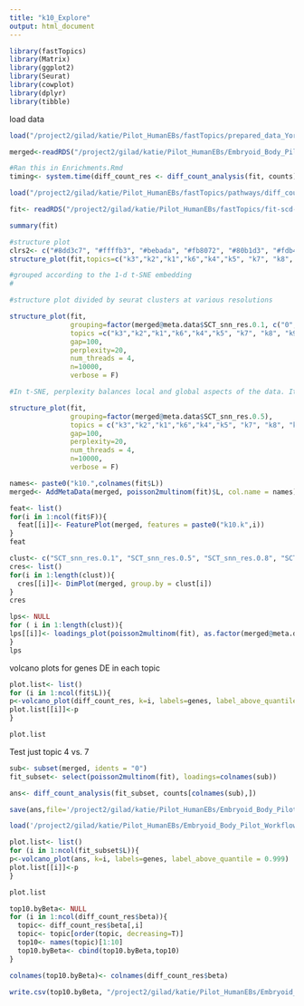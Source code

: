 ```yaml
---
title: "k10_Explore"
output: html_document
---
```


```r
library(fastTopics)
library(Matrix)
library(ggplot2)
library(Seurat)
library(cowplot)
library(dplyr)
library(tibble)
```


load data
```r
load("/project2/gilad/katie/Pilot_HumanEBs/fastTopics/prepared_data_YorubaOnly_genesExpressedInMoreThan10Cells.RData")
```

```r
merged<-readRDS("/project2/gilad/katie/Pilot_HumanEBs/Embryoid_Body_Pilot_Workflowr/output/mergedObjects/Harmony.Batchindividual.rds")
```

```r
#Ran this in Enrichments.Rmd
timing<- system.time(diff_count_res <- diff_count_analysis(fit, counts))
```

```r
load("/project2/gilad/katie/Pilot_HumanEBs/fastTopics/pathways/diff_count_res_scd-ex-k=10.RData")
```

```r
fit<- readRDS("/project2/gilad/katie/Pilot_HumanEBs/fastTopics/fit-scd-ex-k=10.rds")$fit
```

```r
summary(fit)
```


```r
#structure plot
clrs2<- c("#8dd3c7", "#ffffb3", "#bebada", "#fb8072", "#80b1d3", "#fdb462", "#b3de69", "#fccde5", "#d9d9d9", "#bc80bd", "#ccebc5", "#ffed6f", "#a6cee3", "#1f78b4", "midnightblue", "#33a02c", "#fb9a99", "#e31a1c", "#fdbf6f", "#ff7f00", "#cab2d6", "#6a3d9a", "#ffff99", "#b15928", "darkseagreen4", "darkorange3", "darkorchid4", "palevioletred2", "khaki3", "cornsilk3")
structure_plot(fit,topics=c("k3","k2","k1","k6","k4","k5", "k7", "k8", "k9","k10"), n=5000,num_threads=5, perplexity = 1000, colors = clrs2, verbose=F)

#grouped according to the 1-d t-SNE embedding
#
```


```r
#structure plot divided by seurat clusters at various resolutions

structure_plot(fit,
               grouping=factor(merged@meta.data$SCT_snn_res.0.1, c("0", "1", "2", "3", "4", "5", "6")),
               topics =c("k3","k2","k1","k6","k4","k5", "k7", "k8", "k9","k10"),
               gap=100, 
               perplexity=20,
               num_threads = 4, 
               n=10000, 
               verbose = F)

#In t-SNE, perplexity balances local and global aspects of the data. It can be interpreted as the number of close neighbors associated with each point. The suggested range for perplexity is 5 to 50. Since t-SNE is probabilistic and also has the perplexity parameter, it is a very flexible method. However, this may make one a bit suspicious about the results. Note that t-SNE is not suitable for settings such as supervised learning because the resulting dimensions lack interpretability.
```


```r
structure_plot(fit,
               grouping=factor(merged@meta.data$SCT_snn_res.0.5),
               topics = c("k3","k2","k1","k6","k4","k5", "k7", "k8", "k9","k10"),
               gap=100, 
               perplexity=20,
               num_threads = 4, 
               n=10000, 
               verbose = F)
```


```r
names<- paste0("k10.",colnames(fit$L))
merged<- AddMetaData(merged, poisson2multinom(fit)$L, col.name = names)
```


```r
feat<- list()
for(i in 1:ncol(fit$F)){
  feat[[i]]<- FeaturePlot(merged, features = paste0("k10.k",i))
}
feat
```


```r
clust<- c("SCT_snn_res.0.1", "SCT_snn_res.0.5", "SCT_snn_res.0.8", "SCT_snn_res.1")
cres<- list()
for(i in 1:length(clust)){
  cres[[i]]<- DimPlot(merged, group.by = clust[i])
}
cres
```


```r
lps<- NULL
for ( i in 1:length(clust)){
lps[[i]]<- loadings_plot(poisson2multinom(fit), as.factor(merged@meta.data[,clust[i]]))
}
lps
```


volcano plots for genes DE in each topic
```r
plot.list<- list()
for (i in 1:ncol(fit$L)){
p<-volcano_plot(diff_count_res, k=i, labels=genes, label_above_quantile = 0.999)
plot.list[[i]]<-p
}

plot.list
```



Test just topic 4 vs. 7
```r
sub<- subset(merged, idents = "0")
fit_subset<- select(poisson2multinom(fit), loadings=colnames(sub))
```

```r
ans<- diff_count_analysis(fit_subset, counts[colnames(sub),])
```

```r
save(ans,file='/project2/gilad/katie/Pilot_HumanEBs/Embryoid_Body_Pilot_Workflowr/output/fasttopics/k10.4v7.pluripotentsubset.diff_count.Rdata')
```

```r
load('/project2/gilad/katie/Pilot_HumanEBs/Embryoid_Body_Pilot_Workflowr/output/fasttopics/k10.4v7.pluripotentsubset.diff_count.Rdata')
```

```r
plot.list<- list()
for (i in 1:ncol(fit_subset$L)){
p<-volcano_plot(ans, k=i, labels=genes, label_above_quantile = 0.999)
plot.list[[i]]<-p
}

plot.list
```



```r
top10.byBeta<- NULL
for (i in 1:ncol(diff_count_res$beta)){
  topic<- diff_count_res$beta[,i]
  topic<- topic[order(topic, decreasing=T)]
  top10<- names(topic)[1:10]
  top10.byBeta<- cbind(top10.byBeta,top10)
}

colnames(top10.byBeta)<- colnames(diff_count_res$beta)
```

```r
write.csv(top10.byBeta, "/project2/gilad/katie/Pilot_HumanEBs/Embryoid_Body_Pilot_Workflowr/output/TopicModelling_k10_top10drivergenes.byBeta.csv")
```

